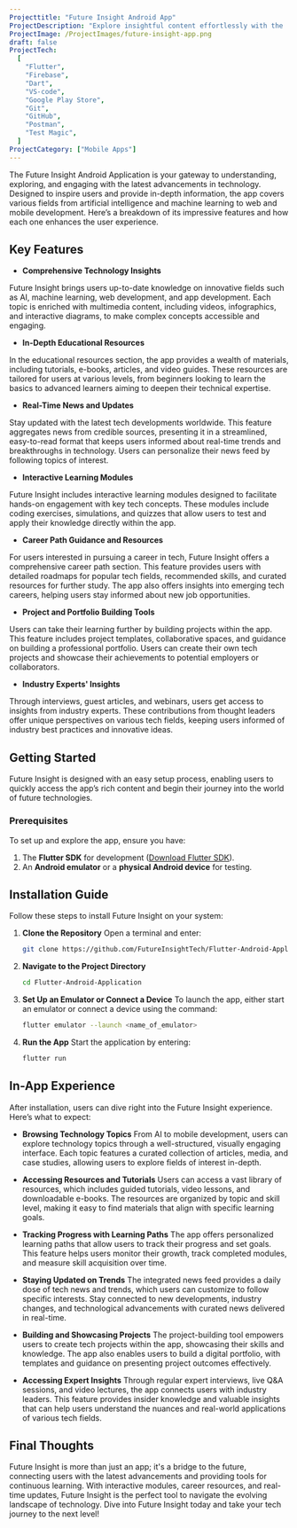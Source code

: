 ```yaml
---
Projecttitle: "Future Insight Android App"
ProjectDescription: "Explore insightful content effortlessly with the 'Clean UI Future Insight' Android App. Designed in Flutter for a seamless and immersive experience."
ProjectImage: /ProjectImages/future-insight-app.png
draft: false
ProjectTech:
  [
    "Flutter",
    "Firebase",
    "Dart",
    "VS-code",
    "Google Play Store",
    "Git",
    "GitHub",
    "Postman",
    "Test Magic",
  ]
ProjectCategory: ["Mobile Apps"]
---
```


The Future Insight Android Application is your gateway to understanding, exploring, and engaging with the latest advancements in technology. Designed to inspire users and provide in-depth information, the app covers various fields from artificial intelligence and machine learning to web and mobile development. Here’s a breakdown of its impressive features and how each one enhances the user experience.

## Key Features

- **Comprehensive Technology Insights**

Future Insight brings users up-to-date knowledge on innovative fields such as AI, machine learning, web development, and app development. Each topic is enriched with multimedia content, including videos, infographics, and interactive diagrams, to make complex concepts accessible and engaging.

- **In-Depth Educational Resources**

In the educational resources section, the app provides a wealth of materials, including tutorials, e-books, articles, and video guides. These resources are tailored for users at various levels, from beginners looking to learn the basics to advanced learners aiming to deepen their technical expertise.

- **Real-Time News and Updates**

Stay updated with the latest tech developments worldwide. This feature aggregates news from credible sources, presenting it in a streamlined, easy-to-read format that keeps users informed about real-time trends and breakthroughs in technology. Users can personalize their news feed by following topics of interest.

- **Interactive Learning Modules**

Future Insight includes interactive learning modules designed to facilitate hands-on engagement with key tech concepts. These modules include coding exercises, simulations, and quizzes that allow users to test and apply their knowledge directly within the app.

- **Career Path Guidance and Resources**

For users interested in pursuing a career in tech, Future Insight offers a comprehensive career path section. This feature provides users with detailed roadmaps for popular tech fields, recommended skills, and curated resources for further study. The app also offers insights into emerging tech careers, helping users stay informed about new job opportunities.

- **Project and Portfolio Building Tools**

Users can take their learning further by building projects within the app. This feature includes project templates, collaborative spaces, and guidance on building a professional portfolio. Users can create their own tech projects and showcase their achievements to potential employers or collaborators.

- **Industry Experts' Insights**

Through interviews, guest articles, and webinars, users get access to insights from industry experts. These contributions from thought leaders offer unique perspectives on various tech fields, keeping users informed of industry best practices and innovative ideas.

## Getting Started

Future Insight is designed with an easy setup process, enabling users to quickly access the app’s rich content and begin their journey into the world of future technologies.

### Prerequisites

To set up and explore the app, ensure you have:

1. The **Flutter SDK** for development ([Download Flutter SDK](https://docs.flutter.dev/get-started/install)).
2. An **Android emulator** or a **physical Android device** for testing.

## Installation Guide

Follow these steps to install Future Insight on your system:

1. **Clone the Repository**
   Open a terminal and enter:

   ```bash
   git clone https://github.com/FutureInsightTech/Flutter-Android-Application.git
   ```

2. **Navigate to the Project Directory**

   ```bash
   cd Flutter-Android-Application
   ```

3. **Set Up an Emulator or Connect a Device**
   To launch the app, either start an emulator or connect a device using the command:

   ```bash
   flutter emulator --launch <name_of_emulator>
   ```

4. **Run the App**
   Start the application by entering:
   ```bash
   flutter run
   ```

## In-App Experience

After installation, users can dive right into the Future Insight experience. Here’s what to expect:

- **Browsing Technology Topics**
  From AI to mobile development, users can explore technology topics through a well-structured, visually engaging interface. Each topic features a curated collection of articles, media, and case studies, allowing users to explore fields of interest in-depth.

- **Accessing Resources and Tutorials**
  Users can access a vast library of resources, which includes guided tutorials, video lessons, and downloadable e-books. The resources are organized by topic and skill level, making it easy to find materials that align with specific learning goals.

- **Tracking Progress with Learning Paths**
  The app offers personalized learning paths that allow users to track their progress and set goals. This feature helps users monitor their growth, track completed modules, and measure skill acquisition over time.

- **Staying Updated on Trends**
  The integrated news feed provides a daily dose of tech news and trends, which users can customize to follow specific interests. Stay connected to new developments, industry changes, and technological advancements with curated news delivered in real-time.

- **Building and Showcasing Projects**
  The project-building tool empowers users to create tech projects within the app, showcasing their skills and knowledge. The app also enables users to build a digital portfolio, with templates and guidance on presenting project outcomes effectively.

- **Accessing Expert Insights**
  Through regular expert interviews, live Q&A sessions, and video lectures, the app connects users with industry leaders. This feature provides insider knowledge and valuable insights that can help users understand the nuances and real-world applications of various tech fields.

## Final Thoughts

Future Insight is more than just an app; it's a bridge to the future, connecting users with the latest advancements and providing tools for continuous learning. With interactive modules, career resources, and real-time updates, Future Insight is the perfect tool to navigate the evolving landscape of technology. Dive into Future Insight today and take your tech journey to the next level!
